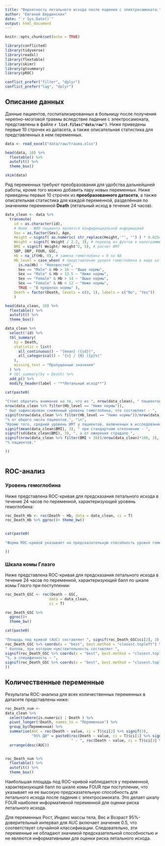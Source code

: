 ```yaml
---
title: "Вероятность летального исхода после падения с электросамоката."
author: "Евгений Бердинских"
date: "`r Sys.Date()`"
output: html_document
---
```


```r
knitr::opts_chunk$set(echo = TRUE)

library(conflicted)
library(tidyverse)
library(readxl)
library(flextable)
library(skimr)
library(gtsummary)
library(pROC)

conflict_prefer("filter", "dplyr")
conflict_prefer("lag", "dplyr")

```

## Описание данных

Данные пациентов, госпитализированных в больницу после получения черепно-мозговой травмы вследствие падения с электросамоката, представлены в файле **`r list.files("data/raw")`**. Ниже приведены первые 10 строчек из датасета, а также описательная статистика для представленных в нем переменных.

```r

data <- read_excel("data/raw/trauma.xlsx")

head(data, 10) %>% 
  flextable() %>% 
  autofit() %>% 
  theme_box()

skim(data)

```

Ряд переменных требуют преобразования для удобства дальнейшней работы, кроме того можно добавить пару новых переменных. Ниже приведены первые 10 строчек из **преобразованного датасета**, а также описательная статистика для каждой переменной, разделённая по значениям переменной **Death** (летальный исход в течение 24 часов).

```r

data_clean <- data %>% 
  transmute(
    id = as.character(id),
    # Name - ФИО пациента является конфиденциальной информацией
    Sex = as.factor(Sex), Age, 
    Height = signif( as.numeric( str_replace(Height,'"', "") ) * 0.0254, 3), # перевод из дюймов в метры
    Weight = signif( Weight / 2.2, 3), # перевод из фунтов в килограммы
    BMI = signif( Weight/ Height^2, 3), # расчёт ИМТ
    SBP, DBP, FOUR, GSC,
    Hb = na_if(Hb, 0), # замена гемоглобина = 0 на NA
    Hb_level = case_when( # представление уровня гемоглобина в виде категориальной переменной
      is.na(Hb) ~ "Неизвестно", 
      Sex == "Male" & Hb > 16 ~ "Выше нормы", 
      Sex == "Male" & Hb < 13.5 ~ "Ниже нормы", 
      Sex == "Female" & Hb > 14 ~ "Выше нормы", 
      Sex == "Female" & Hb < 12 ~ "Ниже нормы", 
      TRUE ~ "В пределах нормы" ), 
    Death = factor(Death, levels = c(0, 1), labels = c("No", "Yes"))
    )

head(data_clean, 10) %>% 
  flextable() %>% 
  autofit() %>% 
  theme_box()

data_clean %>% 
  select(!id) %>%
  tbl_summary(
    by = Death,
    statistic = list(
      all_continuous() ~ "{mean} ({sd})",
      all_categorical() ~ "{n} / {N} ({p}%)"
    ),
    missing_text = "Пропущенные значения"
  ) %>% 
  # tbl_summary(by = Death) %>% 
  add_p() %>% 
  modify_header(label ~ "**Летальный исход**")


```

```r

cat(paste0(
  
"Стоит обратить внимание на то, что из ", nrow(data_clean), " пациентов у ",
nrow(data_clean %>% filter(Hb_level == "Ниже нормы")), 
" был зафиксирован сниженный уровень гемоглобина, что составляет - ", 
signif(nrow(data_clean %>% filter(Hb_level == "Ниже нормы"))/nrow(data_clean)*100, 3),
"% от общего числа пациентов.", "\n", 
"Кроме того, средний уровень ИМТ у пациентов, включенных в исследование, составил ",
signif(mean(data_clean$BMI), 3), " при стандартном отклонении - ",
signif(sd(data_clean$BMI), 3), ", а от ожирения страдало ",
signif(nrow(data_clean %>% filter(BMI > 30))/nrow(data_clean)*100, 3),
"% пациентов."

))
          
```

## ROC-анализ

### Уровень гемоглобина

Ниже представлена ROC-кривая для предсказания летального исхода в течение 24 часов по переменной, характеризующей уровень гемоглобина:

```r

roc_Death_Hb <- roc(Death ~ Hb, data = data_clean, ci = T)
roc_Death_Hb %>% ggroc()+ theme_bw()
  
```

```r

cat(paste0(
  
"Форма ROC-кривой указывает на предсказательную способность уровня гемоглобина для летального исхода в течение 24 часов. Площадь под кривой (AUC) составляет ", signif(roc_Death_Hb$ci[2], 3), " (95% ДИ: ", signif(roc_Death_Hb$ci[1], 3), " - ", signif(roc_Death_Hb$ci[3], 3), "), что значительно выше значения 0.5, характерного для случайной классификации. Такое значение AUC может быть объяснено тем, что уровни гемоглобина значимо различаются у пациентов с летальным исходом и без него, что было подтверждено результатами описательной статистики"

))

```

### Шкала комы Глазго

Ниже представлена ROC-кривая для предсказания летального исхода в течение 24 часов по переменной, характеризующей балл по шкале комы Глазго при поступлении:

```r

roc_Death_GSC <- roc(Death ~ GSC,
                    data = data_clean,
                    ci = T)

roc_Death_GSC %>% 
  ggroc()+ 
  theme_bw()

```

```r

cat(paste0(
 
"Площадь под кривой (AUC) составляет ", signif(roc_Death_GSC$ci[2], 3), " (95% ДИ: ", signif(roc_Death_GSC$ci[1], 3), " - ", signif(roc_Death_GSC$ci[3], 3), "), что указывает на высокую предсказательную способность шкалы комы Глазго для летального исхода в течение 24 часов. Оптимальным порогом является значение ",
roc_Death_GSC %>% coords(x = "best", best.method = "closest.topleft") %>% pull(threshold),
" баллов, при котором чувствительность составляет ", 
signif(roc_Death_GSC %>% coords(x = "best", best.method = "closest.topleft") %>% pull(specificity) * 100,3),
"%, а специфичность — ", 
signif(roc_Death_GSC %>% coords(x = "best", best.method = "closest.topleft") %>% pull(sensitivity) * 100,3), "%."
))

```

## Количественные переменные 

Результаты ROC-анализа для всех количественных переменных в датасете представлены ниже:

```r

roc_Death_num <- 
data_clean %>% 
  select(where(is.numeric) | Death ) %>% 
  pivot_longer(!Death, names_to = "Переменная") %>% 
  group_by(Переменная) %>% 
  summarise(AUC = roc(Death ~ value, ci = T)$ci[2] %>% signif(3),
            "95% ДИ" = paste0(roc(Death ~ value, ci = T)$ci[1] %>% signif(3), 
                              " - ", roc(Death ~ value, ci = T)$ci[3] %>% signif(3) )) %>% 
  arrange(desc(AUC)) 
 

roc_Death_num %>% 
  flextable() %>% 
  autofit() %>%
  theme_box()

```

Наибольшая площадь под ROC-кривой наблюдается у переменной, характеризующей балл по шкале комы FOUR при поступлении, что указывает на ее высокую предсказательную способность для летального исхода после падения с электросамоката. Это делает шкалу FOUR наиболее информативной переменной для оценки риска летального исхода.

Для переменных Рост, Индекс массы тела, Вес и Возраст 95%-доверительный интервал для AUC включает значение 0.5, что соответствует случайной классификации. Следовательно, эти переменные не обладают значимой предсказательной способностью и не являются информативными для оценки риска летального исхода.
